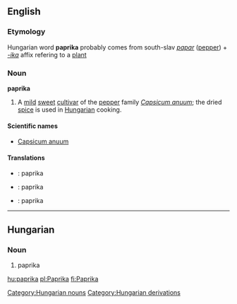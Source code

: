 {{wikipedia}}
==English==
===Etymology===
Hungarian word '''paprika''' probably comes from south-slav ''[[papar]]'' ([[pepper]]) + ''[[-ika]]'' affix refering to a [[plant]]

===Noun===
'''paprika'''

#A [[mild]] [[sweet]] [[cultivar]] of the [[pepper]] family ''[[Capsicum anuum]]''; the dried [[spice]] is used in [[Hungarian]] cooking.

====Scientific names====
*[[Capsicum anuum]]

====Translations====
*{{fi}}: paprika
*{{hu}}: paprika
*{{sv}}: paprika

----

==Hungarian==
===Noun===
# paprika

[[Category:Hungarian nouns]]
[[Category:Hungarian derivations]]

[[hu:paprika]]
[[pl:Paprika]]
[[fi:Paprika]]